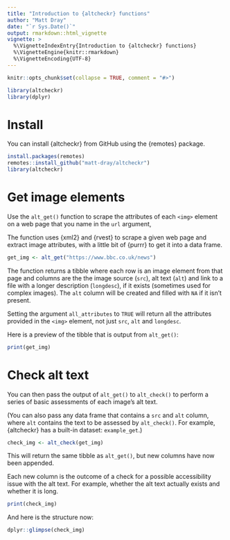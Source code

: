 ```yaml
---
title: "Introduction to {altcheckr} functions"
author: "Matt Dray"
date: "`r Sys.Date()`"
output: rmarkdown::html_vignette
vignette: >
  %\VignetteIndexEntry{Introduction to {altcheckr} functions}
  %\VignetteEngine{knitr::rmarkdown}
  %\VignetteEncoding{UTF-8}
---
```


```r
knitr::opts_chunk$set(collapse = TRUE, comment = "#>")

library(altcheckr)
library(dplyr)
```

# Install

You can install {altcheckr} from GitHub using the {remotes} package.

```r
install.packages(remotes)
remotes::install_github("matt-dray/altcheckr")
library(altcheckr)
```

# Get image elements

Use the `alt_get()` function to scrape the attributes of each `<img>` element
on a web page that you name in the `url` argument,

The function uses {xml2} and {rvest} to scrape a given web page and extract
image attributes, with a little bit of {purrr} to get it into a data frame.

```r
get_img <- alt_get("https://www.bbc.co.uk/news")
```

The function returns a tibble where each row is an image element from that page
and columns are the the image source (`src`), alt text (`alt`) and link to a
file with a longer description (`longdesc`), if it exists (sometimes used for
complex images). The `alt` column will be created and filled with `NA` if it
isn't present.

Setting the argument `all_attributes` to `TRUE` will return all the attributes
provided in the `<img>` element, not just `src`, `alt` and `longdesc`.

Here is a preview of the tibble that is output from `alt_get()`:

```r
print(get_img)
```

# Check alt text

You can then pass the output of `alt_get()` to `alt_check()` to perform a series of
basic assessments of each image's alt text.

(You can also pass any data frame that contains a `src` and `alt` column, where
`alt` contains the text to be assessed by `alt_check()`. For example,
{altcheckr} has a built-in dataset: `example_get`.)

```r
check_img <- alt_check(get_img)
```

This will return the same tibble as `alt_get()`, but new columns have now been
appended.

Each new column is the outcome of a check for a possible accessibility issue
with the alt text. For example, whether the alt text actually exists and whether
it is long.

```r
print(check_img)
```

And here is the structure now:

```r
dplyr::glimpse(check_img)
```
